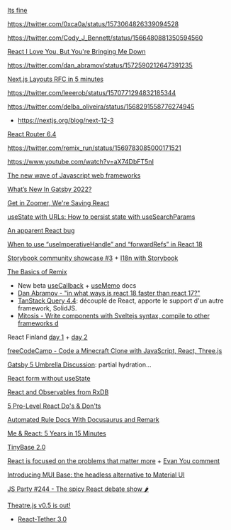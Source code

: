 [Its fine](https://github.com/pmndrs/its-fine)

https://twitter.com/0xca0a/status/1573064826339094528

https://twitter.com/Cody_J_Bennett/status/1566480881350594560

[React I Love You, But You're Bringing Me Down](https://marmelab.com/blog/2022/09/20/react-i-love-you.html)

https://twitter.com/dan_abramov/status/1572590212647391235

[Next.js Layouts RFC in 5 minutes](https://vercel.com/blog/next-js-layouts-rfc-in-5-minutes)

https://twitter.com/leeerob/status/1570771294832185344

https://twitter.com/delba_oliveira/status/1568291558776274945

- https://nextjs.org/blog/next-12-3

[React Router 6.4](https://remix.run/blog/react-router-v6.4)

https://twitter.com/remix_run/status/1569783085000171521

https://www.youtube.com/watch?v=aX74DbFT5nI

[The new wave of Javascript web frameworks](https://frontendmastery.com/posts/the-new-wave-of-javascript-web-frameworks/)

[What’s New In Gatsby 2022?](https://www.smashingmagazine.com/2022/09/new-gatsby-2022/)

[Get in Zoomer, We're Saving React](https://acko.net/blog/get-in-zoomer-we-re-saving-react/)

[useState with URLs: How to persist state with useSearchParams](https://blog.logrocket.com/use-state-url-persist-state-usesearchparams/)

[An apparent React bug](https://phelipetls.github.io/posts/surprising-react-bug/)

[When to use “useImperativeHandle” and “forwardRefs” in React 18](https://betterprogramming.pub/when-to-use-useimperativehandle-and-forwardrefs-in-react-18-89cce42b3309)

[Storybook community showcase #3](https://storybook.js.org/blog/community-showcase-3/) + [I18n with Storybook](https://storybook.js.org/blog/internationalize-components-with-storybook/)

[The Basics of Remix](https://css-tricks.com/the-basics-of-remix/)

- New beta [useCallback](https://twitter.com/dan_abramov/status/1570021510659579904) + [useMemo](https://twitter.com/dan_abramov/status/1568602727147520000) docs
- [Dan Abramov - "in what ways is react 18 faster than react 17?"](https://www.reddit.com/r/reactjs/comments/xmr9tg/comment/ippsuin/)
- [TanStack Query 4.4](https://github.com/TanStack/query/releases/tag/v4.4.0): découplé de React, apporte le support d'un autre framework, SolidJS.
- [Mitosis - Write components with Sveltejs syntax, compile to other frameworks d](https://twitter.com/Steve8708/status/1573444026006585345)

React Finland [day 1](https://www.youtube.com/watch?v=zE8PDM_7xoQ) + [day 2](https://www.youtube.com/watch?v=rHjwZu0EmlQ)

[freeCodeCamp - Code a Minecraft Clone with JavaScript, React, Three.js](https://www.youtube.com/watch?v=qpOZup_3P_A)

[Gatsby 5 Umbrella Discussion](https://github.com/gatsbyjs/gatsby/discussions/36609): partial hydration...

[React form without useState](https://twitter.com/DavidKPiano/status/1569361453928300545)

[React and Observables from RxDB](https://www.sabre.com/locations/poland/react-and-observables-from-rxdb/)

[5 Pro-Level React Do's & Don'ts](https://www.youtube.com/watch?v=4FhJkX18fS8)

[Automated Rule Docs With Docusaurus and Remark](https://typescript-eslint.io/blog/automated-rule-docs-with-docusaurus-and-remark/)

[Me & React: 5 Years in 15 Minutes](https://valeriavg.dev/me-and-react-5-years-in-15-minutes)

[TinyBase 2.0](https://twitter.com/tinybasejs/status/1570864399728136193)

[React is focused on the problems that matter more](https://twitter.com/heyImMapleLeaf/status/1567960223759093760) + [Evan You comment](https://twitter.com/youyuxi/status/1569485243077529602)

[Introducing MUI Base: the headless alternative to Material UI](https://twitter.com/MUI_hq/status/1570695041034731520)

[JS Party #244 - The spicy React debate show 🌶️](https://changelog.com/jsparty/244)

[Theatre.js v0.5 is out!](https://www.theatrejs.com/blog/theatre-05-is-out)

- [React-Tether 3.0](https://github.com/danreeves/react-tether/releases/tag/v3.0.0)
